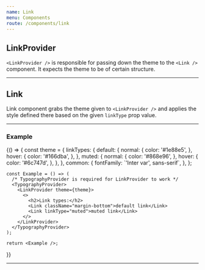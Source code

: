 ```yaml
---
name: Link
menu: Components
route: /components/link
---
```



## **LinkProvider**

`<LinkProvider />` is responsible for passing down the theme to the `<Link />` component. It expects the theme to be of certain structure.


---


## **Link**

Link component grabs the theme given to `<LinkProvider />` and applies the style defined there based on the given `linkType` prop value.

<Props of={Link} />


---


### **Example**

<Playground>
  {() => {
    const theme = {
      linkTypes: {
        default: {
          normal: {
            color: '#1e88e5',
          },
          hover: {
            color: '#166dba',
          },
        },
        muted: {
          normal: {
            color: '#868e96',
          },
          hover: {
            color: '#6c747d',
          },
        },
      },
      common: {
        fontFamily: `'Inter var', sans-serif`,
      },
    };

    const Example = () => (
      /* TypographyProvider is required for LinkProvider to work */
      <TypographyProvider>
        <LinkProvider theme={theme}>
          <>
            <h2>Link types:</h2>
            <Link className="margin-bottom">default link</Link>
            <Link linkType="muted">muted link</Link>
          </>
        </LinkProvider>
      </TypographyProvider>
    );

    return <Example />;
  }}
</Playground>

---
